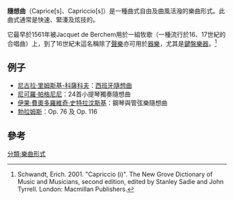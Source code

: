 '''隨想曲'''（Caprice[s]、Capriccio[s]）是一種曲式自由及曲風活潑的樂曲形式。此曲式通常是快速、緊湊及炫技的。

它最早於1561年被Jacquet de Berchem用於一組牧歌（一種流行於16、17世紀的合唱曲）上，到了16世紀末這名稱除了[[聲樂|聲樂]]亦可用於[[器樂|器樂]]，尤其是[[鍵盤樂器|鍵盤樂器]]。<ref>Schwandt, Erich. 2001. "Capriccio (i)". The New Grove Dictionary of Music and Musicians, second edition, edited by Stanley Sadie and John Tyrrell. London: Macmillan Publishers.</ref>

==例子==
* [[尼古拉·里姆斯基-科薩科夫|尼古拉·里姆斯基-科薩科夫]]：[[西班牙隨想曲|西班牙隨想曲]]
* [[尼可羅·帕格尼尼|尼可羅·帕格尼尼]]：24首小提琴獨奏隨想曲
* [[伊果·費奧多羅維奇·史特拉汶斯基|伊果·費奧多羅維奇·史特拉汶斯基]]：鋼琴與管弦樂隨想曲
* [[勃拉姆斯|勃拉姆斯]]：Op. 76 及 Op. 116

==參考==
{{reflist}}

[[分類:樂曲形式|分類:樂曲形式]]